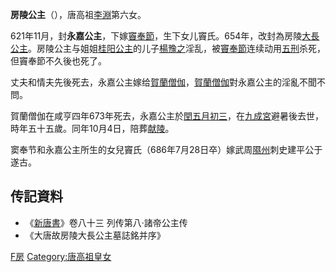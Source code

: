{{東亞女性歷史人物
| 名稱=房陵公主
| 身份=[[唐朝|唐朝]]公主
| 畫像=
| 說明=
| 姓=李
| 名=
| 封爵=[[公主|公主]]
| 位號=
| 封號=房陵公主、永嘉公主
| 出生年=619年
| 逝世年=673年
| 諡號=
| 墳墓=陪葬[[献陵|献陵]]
| 父親=[[唐高祖|唐高祖]]
|母親 =不詳
| 夫=竇奉節、賀蘭僧伽
| 女=窦氏
|}}
'''房陵公主'''（{{bd|619年||673年|6月22日|catIdx=Li,李}}），唐高祖[[李淵|李淵]]第六女。

621年11月，封'''永嘉公主'''，下嫁[[竇奉節|竇奉節]]，生下女儿竇氏。654年，改封為房陵[[大長公主|大長公主]]。房陵公主与姐姐[[桂阳公主|桂阳公主]]的儿子[[楊豫之|楊豫之]]淫乱，被[[竇奉節|竇奉節]]连续动用[[五刑|五刑]]杀死，但竇奉節不久後也死了。

丈夫和情夫先後死去，永嘉公主嫁给[[賀蘭僧伽|賀蘭僧伽]]，[[賀蘭僧伽|賀蘭僧伽]]對永嘉公主的淫亂不聞不問。

賀蘭僧伽在咸亨四年673年死去，永嘉公主於[[閏月|閏]][[五月初三|五月初三]]，在[[九成宮|九成宮]]避暑後去世，時年五十五歲。同年10月4日，陪葬[[献陵|献陵]]。

窦奉节和永嘉公主所生的女兒竇氏（686年7月28日卒）嫁武周[[隰州|隰州]]刺史建平公于遂古。

==传記資料==
*《[[新唐書|新唐書]]》卷八十三 列传第八·諸帝公主传
*《大唐故房陵大長公主墓誌銘并序》
{{唐高祖皇室}}
[[Category:唐朝公主|F房]]
[[Category:唐高祖皇女|Category:唐高祖皇女]]